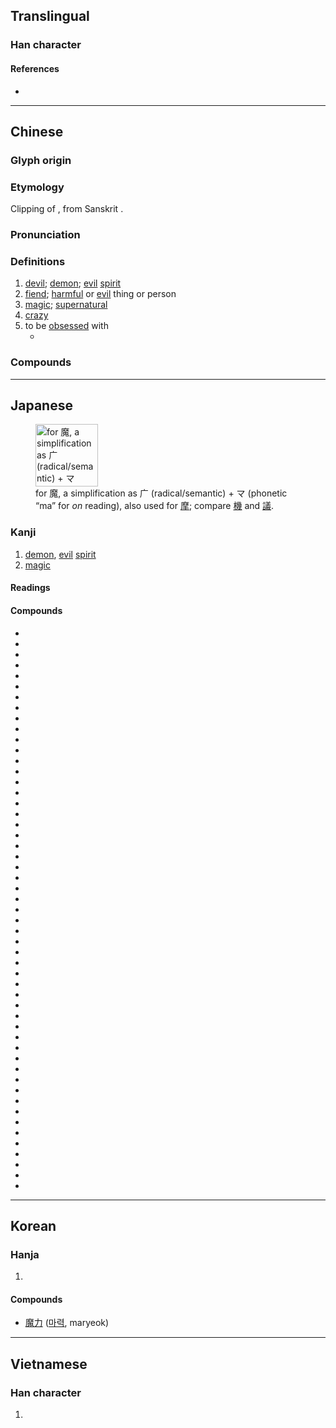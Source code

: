 {{character info/new}}
==Translingual==

===Han character===
{{Han char|rn=194|rad=鬼|as=11|sn=21|four=00213|canj=ICHUI,IDHUI,IDHI|ids=⿸麻鬼}}

====References====
* {{Han ref|kx=1462.670|dkj=45906|dj=1997.020|hdz=74436.110|uh=9B54|ud=39764|bh=C55D|bd=50525}}

----

==Chinese==
{{zh-forms}}

===Glyph origin===
{{Han etym}}
{{Han compound|麻|鬼|t2=demon|ls=psc|c1=p|c2=s}}

===Etymology===
Clipping of {{l|zh|魔羅}}, from Sanskrit {{m|sa|मार}}.

===Pronunciation===
{{zh-pron
|m=mó
|m-s=mo2
|c=mo1,mo4
|h=pfs=mô
|md=
|mn=mô͘
|w=
|mc=y
|oc=y
|cat=n,a
}}

===Definitions===
{{zh-hanzi}}

# [[devil]]; [[demon]]; [[evil]] [[spirit]]
# [[fiend]]; [[harmful]] or [[evil]] thing or person
# [[magic]]; [[supernatural]]
# [[crazy]]
# to be [[obsessed]] with
#* {{zh-x|寶 釵 道：「可 真 是 詩 魔 了。」|Baochai says: “She really has been under poetry '''mania'''.”|ref=Hongloumeng}}

===Compounds===
{{zh-der|魔道|魔法|魔法石|魔方|魔高一尺，道高一丈|魔怪|魔鬼|魔窟|魔力|魔難|魔術|魔頭|魔王|魔影|魔芋|魔掌|魔杖|魔障|魔爪|惡魔|妖魔鬼怪|入魔|天魔舞|伏魔大帝|寶魔|妖魔|好事多魔|天魔外道|睡魔|牛魔王|病魔|瘋魔|潑魔|狐媚魔道|混世魔王|文魔|面魔羅|著魔|魔術方塊|走魔入火|魔鬼湖|群魔亂舞|鬧魔|魔棍|魔板|風魔|魔術師|魔鏡|魔電|邪魔|魔手|魔念|魘魔法|魔鬼身材|魔鬼學派|魔駝|魔音傳腦|魔術數字|魔羅|魔笛|魔王夜叉|魔星|魔意|魔怔|魔幻|魔山|魔宮|魔合羅|魔瓶|風魔九伯|魔數|變魔術|花魔酒病|走火入魔|魔媼|詩魔|邪魔外道|魔術蛇}}

----

==Japanese==
[[File:RYAKUJI ma.png|thumb|right|100px|{{w|Ryakuji}} for 魔, a {{w|phono-semantic}} simplification as 广 (radical/semantic) + マ (phonetic “ma” for ''on'' reading), also used for [[摩#Japanese|摩]]; compare [[機#Japanese|機]] and [[議#Japanese|議]].]]

===Kanji===
{{ja-kanji|rs=鬼11|grade=c}}

# [[demon]], [[evil]] [[spirit]]
# [[magic]]

====Readings====
{{ja-readings
|goon=ま
|kanon=ば
}}

====Compounds====
{{der-top|Compounds}}
* {{ja-r|閻魔|^えんま}}
* {{ja-r|妖魔|ようま}}
* {{ja-r|霊魔|れいま}}
* {{ja-r|邪魔|じゃま}}
* {{ja-r|魔鬼|まき}}
* {{ja-r|魔王|まおう}}
* {{ja-r|魔界|まかい}}
* {{ja-r|魔境|まきょう}}
* {{ja-r|魔窟|まくつ}}
* {{ja-r|魔手|ましゅ}}
* {{ja-r|邪魔|じゃま}}
* {{ja-r|魔性|ましょう}}
* {{ja-r|悪魔|あくま}}
* {{ja-r|悪魔主義|あくましゅぎ}}
* {{ja-r|魔神|まじん}}
* {{ja-r|魔弾|まだん}}
* {{ja-r|魔酔|ますい}}
* {{ja-r|魔睡|ますい}}
* {{ja-r|魔羅|まら}}
* {{ja-r|魔物|まもの}}
* {{ja-r|魔者|まもの}}
* {{ja-r|天魔|てんま}}
* {{ja-r|病魔|びょうま}}
* {{ja-r|水魔|すいま}}
* {{ja-r|魔羅|まら}}
* {{ja-r|魔幻|まげん}}
* {{ja-r|魔術|まじゅつ}}
* {{ja-r|魔術師|まじゅつし}}
* {{ja-r|魔術士|まじゅつし}}
* {{ja-r|魔道|まどう}}
* {{ja-r|魔道師|まどうし}}
* {{ja-r|魔道士|まどうし}}
* {{ja-r|魔導|まどう}}
* {{ja-r|魔導師|まどうし}}
* {{ja-r|魔導士|まどうし}}
* {{ja-r|魔法|まほう}}
* {{ja-r|魔法円|まほうえん}}
* {{ja-r|魔法師|まほうし}}
* {{ja-r|魔法士|まほうし}}
* {{ja-r|魔人|まじん}}
* {{ja-r|魔女|まじょ}}
* {{ja-r|魔男|まだん}}
* {{ja-r|破魔|はま}}
* {{ja-r|祓魔|ふつま}}
* {{ja-r|魔力|まりょく}}
* {{ja-r|放火魔|ほうかま}}
* {{ja-r|魔法瓶|まほうびん}}
* {{ja-r|使い魔|つかいま}}
* {{ja-r|魔が差す|まがさす}}
* {{ja-r|魔の海|まのうみ}}
* {{ja-r|魔除け|まよけ}}
* {{ja-r|お邪魔虫|おじゃまむし}}
* {{ja-r|誤魔化す|ごまかす}}
{{der-bottom}}

----

==Korean==

===Hanja===
{{ko-hanja|hangeul=마|eumhun=|rv=ma|mr=ma|y=ma}}

# {{defn|lang=ko|sort=鬼11}}

====Compounds====
* [[魔力]] ([[마력]], maryeok)

----

==Vietnamese==

===Han character===
{{vi-hantu|[[ma]]|rs=鬼11}}

# {{defn|lang=vi|sort=鬼11}}